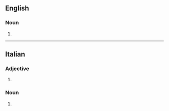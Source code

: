 ==English==

===Noun===
{{head|en|noun form}}

# {{plural of|en|zingara}}

----

==Italian==

===Adjective===
{{head|it|adjective form|g=f-p}}

# {{adj form of|it|zingaro||f|p}}

===Noun===
{{head|it|noun form|g=f-p}}

# {{feminine plural of|it|zingaro}}